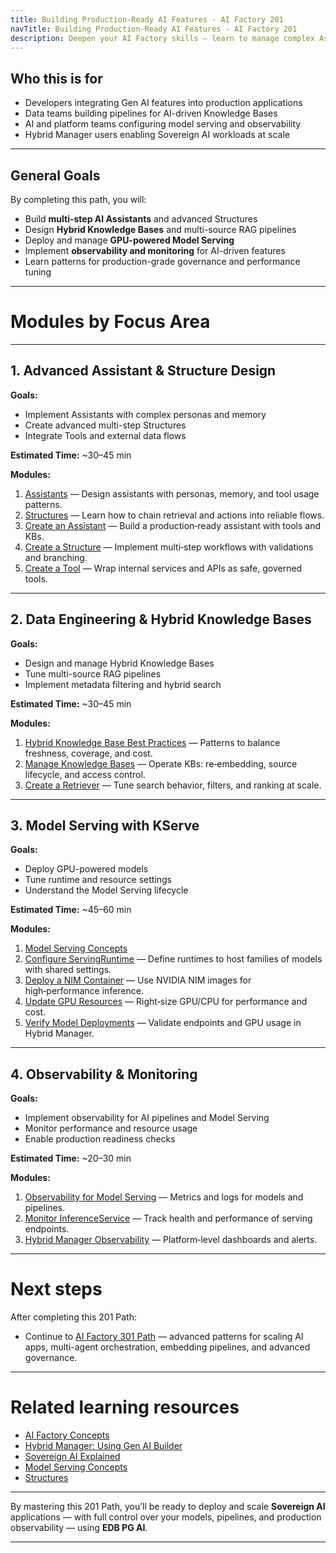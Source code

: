 ```yaml
---
title: Building Production-Ready AI Features - AI Factory 201
navTitle: Building Production-Ready AI Features - AI Factory 201
description: Deepen your AI Factory skills — learn to manage complex Assistants, advanced data pipelines, and model serving.
---
```


## Who this is for

-   Developers integrating Gen AI features into production applications
-   Data teams building pipelines for AI-driven Knowledge Bases
-   AI and platform teams configuring model serving and observability
-   Hybrid Manager users enabling Sovereign AI workloads at scale

* * *

## General Goals

By completing this path, you will:

-   Build **multi-step AI Assistants** and advanced Structures
-   Design **Hybrid Knowledge Bases** and multi-source RAG pipelines
-   Deploy and manage **GPU-powered Model Serving**
-   Implement **observability and monitoring** for AI-driven features
-   Learn patterns for production-grade governance and performance tuning

* * *

# Modules by Focus Area

* * *

## 1. Advanced Assistant & Structure Design

**Goals:**

-   Implement Assistants with complex personas and memory
-   Create advanced multi-step Structures
-   Integrate Tools and external data flows

**Estimated Time:** ~30–45 min

**Modules:**

1.  [Assistants](/edb-postgres-ai/1.3/ai-factory/gen-ai/assistants) — Design assistants with personas, memory, and tool usage patterns.
2.  [Structures](/edb-postgres-ai/1.3/ai-factory/gen-ai/structures) — Learn how to chain retrieval and actions into reliable flows.
3.  [Create an Assistant](/edb-postgres-ai/1.3/ai-factory/gen-ai/create-assistant) — Build a production‑ready assistant with tools and KBs.
4.  [Create a Structure](/edb-postgres-ai/1.3/ai-factory/gen-ai/create-structure) — Implement multi‑step workflows with validations and branching.
5.  [Create a Tool](/edb-postgres-ai/1.3/ai-factory/gen-ai/create-tool) — Wrap internal services and APIs as safe, governed tools.

* * *

## 2. Data Engineering & Hybrid Knowledge Bases

**Goals:**

-   Design and manage Hybrid Knowledge Bases
-   Tune multi-source RAG pipelines
-   Implement metadata filtering and hybrid search

**Estimated Time:** ~30–45 min

**Modules:**

1.  [Hybrid Knowledge Base Best Practices](/edb-postgres-ai/1.3/ai-factory/gen-ai/hybrid-kb-best-practices) — Patterns to balance freshness, coverage, and cost.
2.  [Manage Knowledge Bases](/edb-postgres-ai/1.3/ai-factory/gen-ai/manage-knowledge-base) — Operate KBs: re‑embedding, source lifecycle, and access control.
3.  [Create a Retriever](/edb-postgres-ai/1.3/ai-factory/gen-ai/create-retriever) — Tune search behavior, filters, and ranking at scale.

* * *

## 3. Model Serving with KServe

**Goals:**

-   Deploy GPU-powered models
-   Tune runtime and resource settings
-   Understand the Model Serving lifecycle

**Estimated Time:** ~45–60 min

**Modules:**

1.  [Model Serving Concepts](/edb-postgres-ai/1.3/ai-factory/model/model-serving-concepts/)
2.  [Configure ServingRuntime](/edb-postgres-ai/1.3/ai-factory/model/configure-servingruntime/) — Define runtimes to host families of models with shared settings.
3.  [Deploy a NIM Container](/edb-postgres-ai/1.3/ai-factory/model/deploy-nim-container/) — Use NVIDIA NIM images for high‑performance inference.
4.  [Update GPU Resources](/edb-postgres-ai/1.3/ai-factory/model/update-gpu-resources/) — Right‑size GPU/CPU for performance and cost.
5.  [Verify Model Deployments](/edb-postgres-ai/1.3/ai-factory/model/verify-models) — Validate endpoints and GPU usage in Hybrid Manager.

* * *

## 4. Observability & Monitoring

**Goals:**

-   Implement observability for AI pipelines and Model Serving
-   Monitor performance and resource usage
-   Enable production readiness checks

**Estimated Time:** ~20–30 min

**Modules:**

1.  [Observability for Model Serving](/edb-postgres-ai/1.3/ai-factory/model/observability/) — Metrics and logs for models and pipelines.
2.  [Monitor InferenceService](/edb-postgres-ai/1.3/ai-factory/model/monitor-inferenceservice/) — Track health and performance of serving endpoints.
3.  [Hybrid Manager Observability](/edb-postgres-ai/1.3/hybrid-manager/ai-factory/observability) — Platform‑level dashboards and alerts.

* * *

# Next steps

After completing this 201 Path:

-   Continue to [AI Factory 301 Path](/edb-postgres-ai/1.3/ai-factory/learn/301) — advanced patterns for scaling AI apps, multi-agent orchestration, embedding pipelines, and advanced governance.

* * *

# Related learning resources

-   [AI Factory Concepts](/edb-postgres-ai/1.3/ai-factory/concepts)
-   [Hybrid Manager: Using Gen AI Builder](/edb-postgres-ai/latest/hybrid-manager/ai-factory/gen-ai)
-   [Sovereign AI Explained](/edb-postgres-ai/1.3/ai-factory/concepts/sovereign-ai)
-   [Model Serving Concepts](/edb-postgres-ai/1.3/ai-factory/model/model-serving-concepts/)
-   [Structures](/edb-postgres-ai/1.3/ai-factory/gen-ai/structures)

* * *

By mastering this 201 Path, you’ll be ready to deploy and scale **Sovereign AI** applications — with full control over your models, pipelines, and production observability — using **EDB PG AI**.

* * *

